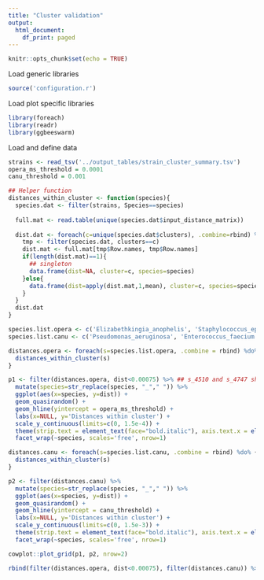 ```yaml
---
title: "Cluster validation"
output:
  html_document:
    df_print: paged
---
```


```r
knitr::opts_chunk$set(echo = TRUE)
```


Load generic libraries
```r
source('configuration.r')
```

Load plot specific libraries
```r
library(foreach)
library(readr)
library(ggbeeswarm)
```


Load and define data

```r
strains <- read_tsv('../output_tables/strain_cluster_summary.tsv')
opera_ms_threshold = 0.0001
canu_threshold = 0.001

## Helper function
distances_within_cluster <- function(species){
  species.dat <- filter(strains, Species==species)
  
  full.mat <- read.table(unique(species.dat$input_distance_matrix))
  
  dist.dat <- foreach(c=unique(species.dat$clusters), .combine=rbind) %do% {
    tmp <- filter(species.dat, clusters==c)
    dist.mat <- full.mat[tmp$Row.names, tmp$Row.names]
    if(length(dist.mat)==1){
      ## singleton
      data.frame(dist=NA, cluster=c, species=species)
    }else{
      data.frame(dist=apply(dist.mat,1,mean), cluster=c, species=species)
    }
  }
  dist.dat
}
```

```r
species.list.opera <- c('Elizabethkingia_anophelis', 'Staphylococcus_epidermidis', 'Staphylococcus_aureus', 'Acinetobacter_baumannii')
species.list.canu <- c('Pseudomonas_aeruginosa', 'Enterococcus_faecium', 'Enterococcus_faecalis', 'Klebsiella_pneumoniae')

distances.opera <- foreach(s=species.list.opera, .combine = rbind) %do% {
  distances_within_cluster(s)
}

p1 <- filter(distances.opera, dist<0.00075) %>% ## s_4510 and s_4747 shared 79% of the genome, and are 99.88% identical
  mutate(species=str_replace(species, "_"," ")) %>% 
  ggplot(aes(x=species, y=dist)) + 
  geom_quasirandom() + 
  geom_hline(yintercept = opera_ms_threshold) + 
  labs(x=NULL, y='Distances within cluster') + 
  scale_y_continuous(limits=c(0, 1.5e-4)) + 
  theme(strip.text = element_text(face="bold.italic"), axis.text.x = element_blank()) +
  facet_wrap(~species, scales='free', nrow=1)

distances.canu <- foreach(s=species.list.canu, .combine = rbind) %do% {
  distances_within_cluster(s)
}

p2 <- filter(distances.canu) %>% 
  mutate(species=str_replace(species, "_"," ")) %>% 
  ggplot(aes(x=species, y=dist)) + 
  geom_quasirandom() + 
  geom_hline(yintercept = canu_threshold) + 
  labs(x=NULL, y='Distances within cluster') + 
  scale_y_continuous(limits=c(0, 1.5e-3)) + 
  theme(strip.text = element_text(face="bold.italic"), axis.text.x = element_blank()) +
  facet_wrap(~species, scales='free', nrow=1)

cowplot::plot_grid(p1, p2, nrow=2)

rbind(filter(distances.opera, dist<0.00075), filter(distances.canu)) %>% nrow
```